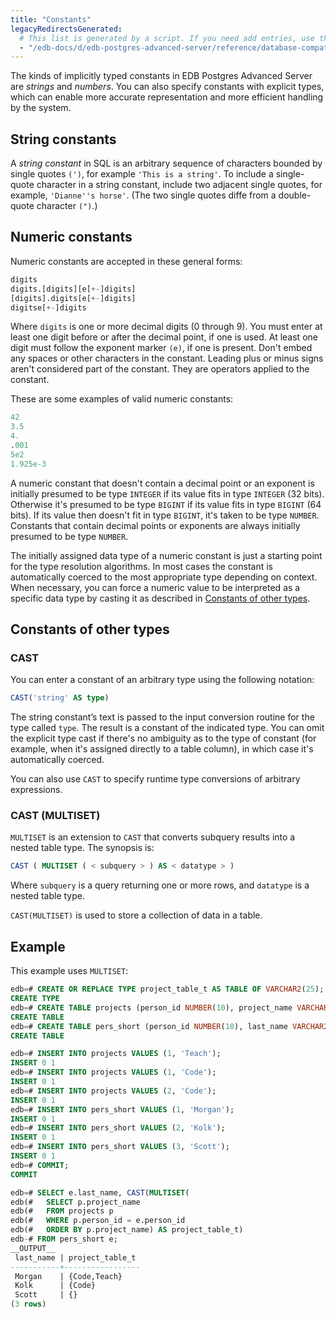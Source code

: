 ```yaml
---
title: "Constants"
legacyRedirectsGenerated:
  # This list is generated by a script. If you need add entries, use the `legacyRedirects` key.
  - "/edb-docs/d/edb-postgres-advanced-server/reference/database-compatibility-for-oracle-developers-reference-guide/9.6/Database_Compatibility_for_Oracle_Developers_Reference_Guide.1.009.html"
---
```


<div id="constants" class="registered_link"></div>

The kinds of implicitly typed constants in EDB Postgres Advanced Server are *strings* and *numbers*. You can also specify constants with explicit types, which can enable more accurate representation and more efficient handling by the system. 

## String constants

A *string constant* in SQL is an arbitrary sequence of characters bounded by single quotes `(')`, for example `'This is a string'`. To include a single-quote character in a string constant, include two adjacent single quotes, for example, `'Dianne''s horse'`. (The two single quotes diffe from a double-quote character `(")`.)

## Numeric constants

Numeric constants are accepted in these general forms:

```sql
digits
digits.[digits][e[+-]digits]
[digits].digits[e[+-]digits]
digitse[+-]digits
```

Where `digits` is one or more decimal digits (0 through 9). You must enter at least one digit before or after the decimal point, if one is used. At least one digit must follow the exponent marker `(e)`, if one is present. Don't embed any spaces or other characters in the constant. Leading plus or minus signs aren't considered part of the constant. They are operators applied to the constant.

These are some examples of valid numeric constants:

```sql
42
3.5
4.
.001
5e2
1.925e-3
```

A numeric constant that doesn't contain a decimal point or an exponent is initially presumed to be type `INTEGER` if its value fits in type `INTEGER` (32 bits). Otherwise it's presumed to be type `BIGINT` if its value fits in type `BIGINT` (64 bits). If its value then doesn't fit in type `BIGINT`, it's taken to be type `NUMBER`. Constants that contain decimal points or exponents are always initially presumed to be type `NUMBER`.

The initially assigned data type of a numeric constant is just a starting point for the type resolution algorithms. In most cases the constant is automatically coerced to the most appropriate type depending on context. When necessary, you can force a numeric value to be interpreted as a specific data type by casting it as described in [Constants of other types](#constants-of-other-types).

## Constants of other types

### CAST

You can enter a constant of an arbitrary type using the following notation:

```sql
CAST('string' AS type)
```

The string constant’s text is passed to the input conversion routine for the type called `type`. The result is a constant of the indicated type. You can omit the explicit type cast if there's no ambiguity as to the type of constant (for example, when it's assigned directly to a table column), in which case it's automatically coerced.

You can also use `CAST` to specify runtime type conversions of arbitrary expressions.

### CAST (MULTISET)

`MULTISET` is an extension to `CAST` that converts subquery results into a nested table type. The synopsis is:

```sql
CAST ( MULTISET ( < subquery > ) AS < datatype > )
```

Where `subquery` is a query returning one or more rows, and `datatype` is a nested table type.

`CAST(MULTISET)` is used to store a collection of data in a table.

## Example

This example uses `MULTISET`:

```sql
edb=# CREATE OR REPLACE TYPE project_table_t AS TABLE OF VARCHAR2(25);
CREATE TYPE
edb=# CREATE TABLE projects (person_id NUMBER(10), project_name VARCHAR2(20));
CREATE TABLE
edb=# CREATE TABLE pers_short (person_id NUMBER(10), last_name VARCHAR2(25));
CREATE TABLE
```

```sql
edb=# INSERT INTO projects VALUES (1, 'Teach');
INSERT 0 1
edb=# INSERT INTO projects VALUES (1, 'Code');
INSERT 0 1
edb=# INSERT INTO projects VALUES (2, 'Code');
INSERT 0 1
edb=# INSERT INTO pers_short VALUES (1, 'Morgan');
INSERT 0 1
edb=# INSERT INTO pers_short VALUES (2, 'Kolk');
INSERT 0 1
edb=# INSERT INTO pers_short VALUES (3, 'Scott');
INSERT 0 1
edb=# COMMIT;
COMMIT
```

```sql
edb=# SELECT e.last_name, CAST(MULTISET(
edb(#   SELECT p.project_name
edb(#   FROM projects p
edb(#   WHERE p.person_id = e.person_id
edb(#   ORDER BY p.project_name) AS project_table_t)
edb-# FROM pers_short e;
__OUTPUT__
 last_name | project_table_t
-----------+-----------------
 Morgan    | {Code,Teach}
 Kolk      | {Code}
 Scott     | {}
(3 rows)
```
